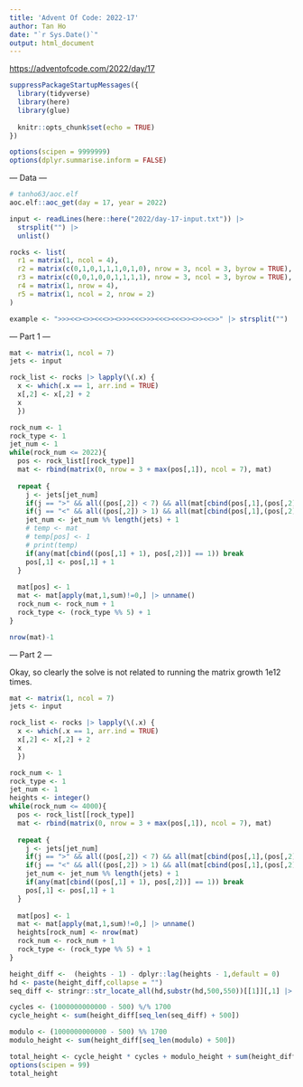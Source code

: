 ```yaml
---
title: 'Advent Of Code: 2022-17'
author: Tan Ho
date: "`r Sys.Date()`"
output: html_document
---
```


<https://adventofcode.com/2022/day/17>

```r
suppressPackageStartupMessages({
  library(tidyverse)
  library(here)
  library(glue)
  
  knitr::opts_chunk$set(echo = TRUE)
})

options(scipen = 9999999)
options(dplyr.summarise.inform = FALSE)
```

--- Data ---

```r
# tanho63/aoc.elf
aoc.elf::aoc_get(day = 17, year = 2022)
```

```r
input <- readLines(here::here("2022/day-17-input.txt")) |> 
  strsplit("") |> 
  unlist()

rocks <- list(
  r1 = matrix(1, ncol = 4),
  r2 = matrix(c(0,1,0,1,1,1,0,1,0), nrow = 3, ncol = 3, byrow = TRUE),
  r3 = matrix(c(0,0,1,0,0,1,1,1,1), nrow = 3, ncol = 3, byrow = TRUE),
  r4 = matrix(1, nrow = 4),
  r5 = matrix(1, ncol = 2, nrow = 2)
)

example <- ">>><<><>><<<>><>>><<<>>><<<><<<>><>><<>>" |> strsplit("") |> unlist()
```

--- Part 1 ---

```r
mat <- matrix(1, ncol = 7)
jets <- input

rock_list <- rocks |> lapply(\(.x) {
  x <- which(.x == 1, arr.ind = TRUE)
  x[,2] <- x[,2] + 2
  x
  })

rock_num <- 1
rock_type <- 1
jet_num <- 1
while(rock_num <= 2022){
  pos <- rock_list[[rock_type]]
  mat <- rbind(matrix(0, nrow = 3 + max(pos[,1]), ncol = 7), mat)  
  
  repeat {
    j <- jets[jet_num]
    if(j == ">" && all((pos[,2]) < 7) && all(mat[cbind(pos[,1],(pos[,2] + 1))]==0)) pos[,2] <- pos[,2] + 1
    if(j == "<" && all((pos[,2]) > 1) && all(mat[cbind(pos[,1],(pos[,2] - 1))]==0)) pos[,2] <- pos[,2] - 1
    jet_num <- jet_num %% length(jets) + 1
    # temp <- mat
    # temp[pos] <- 1
    # print(temp)
    if(any(mat[cbind((pos[,1] + 1), pos[,2])] == 1)) break
    pos[,1] <- pos[,1] + 1
  }
  
  mat[pos] <- 1
  mat <- mat[apply(mat,1,sum)!=0,] |> unname()
  rock_num <- rock_num + 1
  rock_type <- (rock_type %% 5) + 1
}

nrow(mat)-1

```

--- Part 2 ---

Okay, so clearly the solve is not related to running the matrix growth 1e12 times. 

```r
mat <- matrix(1, ncol = 7)
jets <- input

rock_list <- rocks |> lapply(\(.x) {
  x <- which(.x == 1, arr.ind = TRUE)
  x[,2] <- x[,2] + 2
  x
  })

rock_num <- 1
rock_type <- 1
jet_num <- 1
heights <- integer()
while(rock_num <= 4000){
  pos <- rock_list[[rock_type]]
  mat <- rbind(matrix(0, nrow = 3 + max(pos[,1]), ncol = 7), mat)  
  
  repeat {
    j <- jets[jet_num]
    if(j == ">" && all((pos[,2]) < 7) && all(mat[cbind(pos[,1],(pos[,2] + 1))]==0)) pos[,2] <- pos[,2] + 1
    if(j == "<" && all((pos[,2]) > 1) && all(mat[cbind(pos[,1],(pos[,2] - 1))]==0)) pos[,2] <- pos[,2] - 1
    jet_num <- jet_num %% length(jets) + 1
    if(any(mat[cbind((pos[,1] + 1), pos[,2])] == 1)) break
    pos[,1] <- pos[,1] + 1
  }
  
  mat[pos] <- 1
  mat <- mat[apply(mat,1,sum)!=0,] |> unname()
  heights[rock_num] <- nrow(mat)
  rock_num <- rock_num + 1
  rock_type <- (rock_type %% 5) + 1
}
```

```r
height_diff <-  (heights - 1) - dplyr::lag(heights - 1,default = 0)
hd <- paste(height_diff,collapse = "")
seq_diff <- stringr::str_locate_all(hd,substr(hd,500,550))[[1]][,1] |> diff() |> unique()

cycles <- (1000000000000 - 500) %/% 1700
cycle_height <- sum(height_diff[seq_len(seq_diff) + 500])

modulo <- (1000000000000 - 500) %% 1700
modulo_height <- sum(height_diff[seq_len(modulo) + 500])

total_height <- cycle_height * cycles + modulo_height + sum(height_diff[1:500])
options(scipen = 99)
total_height
```

